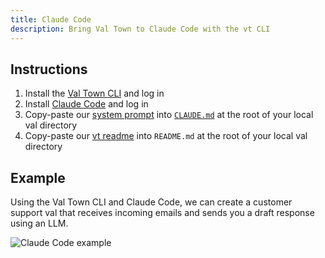 ```yaml
---
title: Claude Code
description: Bring Val Town to Claude Code with the vt CLI
---
```


## Instructions

1. Install the [Val Town CLI](https://github.com/val-town/vt) and log in
2. Install [Claude Code](https://docs.claude.com/en/docs/claude-code/quickstart) and log in
3. Copy-paste our [system prompt](https://www.val.town/x/valdottown/Townie/code/prompts/system_prompt.txt) into [`CLAUDE.md`](https://docs.claude.com/en/docs/claude-code/memory) at the root of your local val directory
4. Copy-paste our [vt readme](https://github.com/val-town/vt/blob/main/README.md) into `README.md` at the root of your local val directory

## Example

Using the Val Town CLI and Claude Code, we can create a customer support val that receives incoming emails and sends you a draft response using an LLM.

![Claude Code example](./claude-code-example.png)
